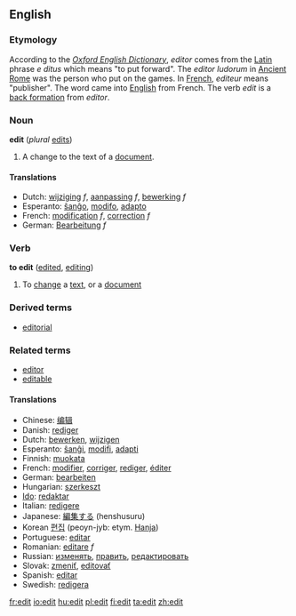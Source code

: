 ==English==
=== Etymology ===

According to the ''[[Oxford English Dictionary]]'', ''editor'' comes from the [[Latin language|Latin]] phrase ''e ditus'' which means "to put forward".  The ''editor ludorum'' in [[Ancient Rome]] was the person who put on the games.  In [[French language|French]], ''editeur'' means "publisher".  The word came into [[English language|English]] from French.   The verb ''edit'' is a [[back formation]] from ''editor''.

===Noun===
;'''edit'''  (''plural'' [[edits]])

#<!--DefA-->A change to the text of a [[document]].

====Translations====
<!--DefA--> 
*Dutch: [[wijziging]] ''f'', [[aanpassing]] ''f'', [[bewerking]] ''f''
*Esperanto: [[ŝanĝo]], [[modifo]], [[adapto]]
*French: [[modification]] ''f'', [[correction]] ''f''
*German: [[Bearbeitung]] ''f''

===Verb===
'''to edit'''  ([[edited]], [[editing]])

#<!--DefB-->To [[change]] a [[text]], or a [[document]]

===Derived terms===
*[[editorial]]

===Related terms===
*[[editor]]
*[[editable]]

====Translations====
<!--DefB--> 
*Chinese: [[编辑]]
*Danish: [[rediger]]
*Dutch: [[bewerken]], [[wijzigen]]
*Esperanto: [[ŝanĝi]], [[modifi]], [[adapti]]
*Finnish: [[muokata]]
*French: [[modifier]], [[corriger]], [[rediger]], [[éditer]]
*German: [[bearbeiten]]
*Hungarian: [[szerkeszt]]
*[[Ido]]: [[redaktar]]
*Italian: [[redigere]]
*Japanese: [[編集する]] (henshusuru)
*Korean [[편집]] (peoyn-jyb: etym. [[Hanja]])
*Portuguese: [[editar]]
*Romanian: [[editare]] ''f''
*Russian:  [[изменять]], [[править]], [[редактировать]]
*Slovak:  [[zmeniť]], [[editovať]]
*Spanish: [[editar]]
*Swedish: [[redigera]]

[[fr:edit]]
[[io:edit]]
[[hu:edit]]
[[pl:edit]]
[[fi:edit]]
[[ta:edit]]
[[zh:edit]]